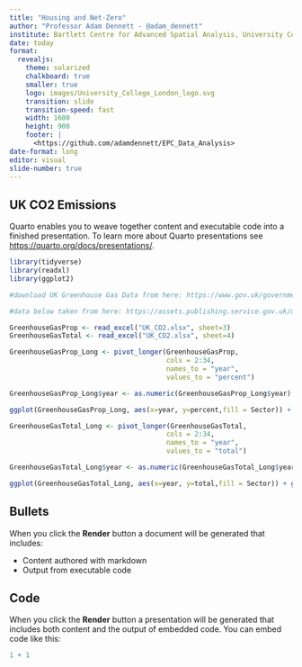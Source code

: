 ```yaml
---
title: "Housing and Net-Zero"
author: "Professor Adam Dennett - @adam_dennett"
institute: Bartlett Centre for Advanced Spatial Analysis, University College London
date: today
format: 
  revealjs:
    theme: solarized
    chalkboard: true
    smaller: true
    logo: images/University_College_London_logo.svg
    transition: slide
    transition-speed: fast
    width: 1600
    height: 900
    footer: | 
      <https://github.com/adamdennett/EPC_Data_Analysis> 
date-format: long
editor: visual
slide-number: true
---
```


## UK CO2 Emissions

Quarto enables you to weave together content and executable code into a finished presentation. To learn more about Quarto presentations see <https://quarto.org/docs/presentations/>.

```r
library(tidyverse)
library(readxl)
library(ggplot2)

#download UK Greenhouse Gas Data from here: https://www.gov.uk/government/statistics/final-uk-greenhouse-gas-emissions-national-statistics-1990-to-2022

#data below taken from here: https://assets.publishing.service.gov.uk/media/65c0d17663a23d0013c821ea/final-greenhouse-gas-emissions-tables-2022.xlsx

GreenhouseGasProp <- read_excel("UK_CO2.xlsx", sheet=3)
GreenhouseGasTotal <- read_excel("UK_CO2.xlsx", sheet=4)

GreenhouseGasProp_Long <- pivot_longer(GreenhouseGasProp,
                                       cols = 2:34, 
                                       names_to = "year",
                                       values_to = "percent")

GreenhouseGasProp_Long$year <- as.numeric(GreenhouseGasProp_Long$year)

ggplot(GreenhouseGasProp_Long, aes(x=year, y=percent,fill = Sector)) + geom_area()

GreenhouseGasTotal_Long <- pivot_longer(GreenhouseGasTotal,
                                       cols = 2:34, 
                                       names_to = "year",
                                       values_to = "total")

GreenhouseGasTotal_Long$year <- as.numeric(GreenhouseGasTotal_Long$year)

ggplot(GreenhouseGasTotal_Long, aes(x=year, y=total,fill = Sector)) + geom_area()

```

## Bullets

When you click the **Render** button a document will be generated that includes:

-   Content authored with markdown
-   Output from executable code

## Code

When you click the **Render** button a presentation will be generated that includes both content and the output of embedded code. You can embed code like this:

```r
1 + 1
```

